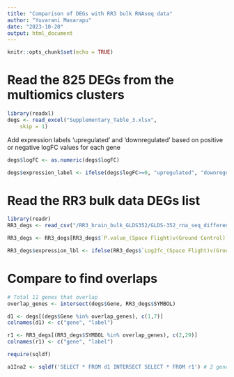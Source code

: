 ```yaml
---
title: "Comparison of DEGs with RR3 bulk RNAseq data"
author: "Yuvarani Masarapu"
date: "2023-10-20"
output: html_document
---
```


```r
knitr::opts_chunk$set(echo = TRUE)
```

# Read the 825 DEGs from the multiomics clusters
```r
library(readxl)
degs <- read_excel("Supplementary_Table_3.xlsx", 
    skip = 1)
```

Add expression labels 'upregulated' and 'downregulated' based on positive or negative logFC values for each gene
```r
degs$logFC <- as.numeric(degs$logFC)

degs$expression_label <- ifelse(degs$logFC>=0, "upregulated", "downregulated")
```

# Read the RR3 bulk data DEGs list
```r
library(readr)
RR3_degs <- read_csv("/RR3_brain_bulk_GLDS352/GLDS-352_rna_seq_differential_expression.csv")

RR3_degs <- RR3_degs[RR3_degs$`P.value_(Space Flight)v(Ground Control)`<0.05, ] #629 genes with P-value less than 0.05

RR3_degs$expression_lbl <- ifelse(RR3_degs$`Log2fc_(Space Flight)v(Ground Control)`>=0, "upregulated", "downregulated")
```

# Compare to find overlaps
```r
# Total 11 genes that overlap
overlap_genes <- intersect(degs$Gene, RR3_degs$SYMBOL)

d1 <- degs[(degs$Gene %in% overlap_genes), c(1,7)]
colnames(d1) <- c("gene", "label")

r1 <- RR3_degs[(RR3_degs$SYMBOL %in% overlap_genes), c(2,29)]
colnames(r1) <- c("gene", "label")

require(sqldf)

a1Ina2 <- sqldf('SELECT * FROM d1 INTERSECT SELECT * FROM r1') # 2 genes that have the same directional change in expression as compared to the RR3 ST and multiomics datasets in this study.
```


